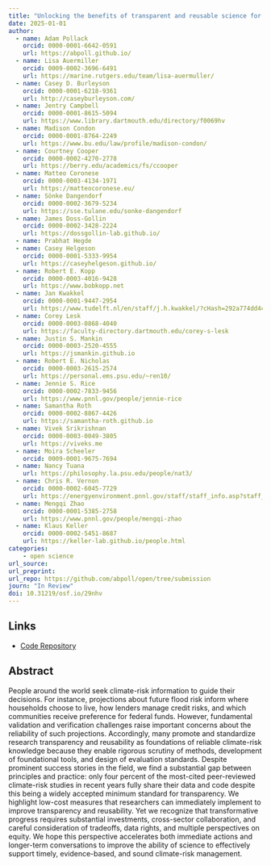 ```yaml
---
title: "Unlocking the benefits of transparent and reusable science for climate-risk management"
date: 2025-01-01
author: 
  - name: Adam Pollack
    orcid: 0000-0001-6642-0591
    url: https://abpoll.github.io/
  - name: Lisa Auermiller
    orcid: 0009-0002-3696-6491
    url: https://marine.rutgers.edu/team/lisa-auermuller/
  - name: Casey D. Burleyson
    orcid: 0000-0001-6218-9361
    url: http://caseyburleyson.com/
  - name: Jentry Campbell
    orcid: 0000-0001-8615-5094
    url: https://www.library.dartmouth.edu/directory/f0069hv
  - name: Madison Condon
    orcid: 0000-0001-8764-2249
    url: https://www.bu.edu/law/profile/madison-condon/
  - name: Courtney Cooper
    orcid: 0000-0002-4270-2778
    url: https://berry.edu/academics/fs/ccooper
  - name: Matteo Coronese
    orcid: 0000-0003-4134-1971
    url: https://matteocoronese.eu/
  - name: Sönke Dangendorf
    orcid: 0000-0002-3679-5234
    url: https://sse.tulane.edu/sonke-dangendorf
  - name: James Doss-Gollin
    orcid: 0000-0002-3428-2224
    url: https://dossgollin-lab.github.io/
  - name: Prabhat Hegde
  - name: Casey Helgeson
    orcid: 0000-0001-5333-9954
    url: https://caseyhelgeson.github.io/
  - name: Robert E. Kopp
    orcid: 0000-0003-4016-9428
    url: https://www.bobkopp.net
  - name: Jan Kwakkel
    orcid: 0000-0001-9447-2954
    url: https://www.tudelft.nl/en/staff/j.h.kwakkel/?cHash=292a774dd4cf8a0f554aef81e9f23bbb
  - name: Corey Lesk
    orcid: 0000-0003-0868-4040
    url: https://faculty-directory.dartmouth.edu/corey-s-lesk
  - name: Justin S. Mankin
    orcid: 0000-0003-2520-4555
    url: https://jsmankin.github.io
  - name: Robert E. Nicholas
    orcid: 0000-0003-2615-2574
    url: https://personal.ems.psu.edu/~ren10/
  - name: Jennie S. Rice
    orcid: 0000-0002-7833-9456
    url: https://www.pnnl.gov/people/jennie-rice
  - name: Samantha Roth
    orcid: 0000-0002-8867-4426
    url: https://samantha-roth.github.io
  - name: Vivek Srikrishnan
    orcid: 0000-0003-0049-3805
    url: https://viveks.me
  - name: Moira Scheeler
    orcid: 0009-0001-9675-7694
  - name: Nancy Tuana
    url: https://philosophy.la.psu.edu/people/nat3/
  - name: Chris R. Vernon
    orcid: 0000-0002-6045-7729
    url: https://energyenvironment.pnnl.gov/staff/staff_info.asp?staff_num=1834
  - name: Mengqi Zhao
    orcid: 0000-0001-5385-2758
    url: https://www.pnnl.gov/people/mengqi-zhao
  - name: Klaus Keller
    orcid: 0000-0002-5451-8687
    url: https://keller-lab.github.io/people.html
categories:
    - open science
url_source: 
url_preprint:
url_repo: https://github.com/abpoll/open/tree/submission
journ: "In Review"
doi: 10.31219/osf.io/29nhv
---
```


## Links

* [Code Repository](https://github.com/abpoll/open/tree/submission)

## Abstract

People around the world seek climate-risk information to guide their decisions. For instance, projections about future flood risk inform where households choose to live, how lenders manage credit risks, and which communities receive preference for federal funds. However, fundamental validation and verification challenges raise important concerns about the reliability of such projections. Accordingly,
many promote and standardize research transparency and reusability as foundations of reliable climate-risk knowledge because they enable rigorous scrutiny of methods, development of foundational tools, and design of evaluation standards. Despite prominent success stories in the field, we find a substantial gap between principles and practice: only four percent of the most-cited peer-reviewed climate-risk studies in recent years fully share their data and code despite this being a widely accepted minimum standard for transparency. We highlight low-cost measures that researchers can immediately implement to improve transparency and reusability. Yet we recognize that transformative progress requires substantial investments, cross-sector collaboration, and careful consideration of tradeoffs, data rights, and multiple perspectives on equity. We hope this perspective accelerates both immediate actions and longer-term conversations to improve the ability of science to effectively support timely, evidence-based, and sound climate-risk management.